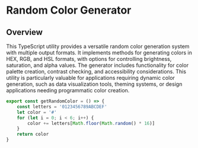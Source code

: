 # Random Color Generator

## Overview

This TypeScript utility provides a versatile random color generation system with multiple output formats. It implements methods for generating colors in HEX, RGB, and HSL formats, with options for controlling brightness, saturation, and alpha values. The generator includes functionality for color palette creation, contrast checking, and accessibility considerations. This utility is particularly valuable for applications requiring dynamic color generation, such as data visualization tools, theming systems, or design applications needing programmatic color creation.

```typescript
export const getRandomColor = () => {
	const letters = '0123456789ABCDEF'
	let color = '#'
	for (let i = 0; i < 6; i++) {
		color += letters[Math.floor(Math.random() * 16)]
	}
	return color
}
```
